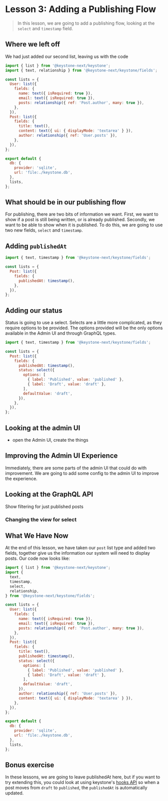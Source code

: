 # Lesson 3: Adding a Publishing Flow

> In this lesson, we are going to add a publishing flow, looking at the `select` and `timestamp` field.

## Where we left off

We had just added our second list, leaving us with the code

```js
import { list } from '@keystone-next/keystone';
import { text, relationship } from '@keystone-next/keystone/fields';

const lists = {
  User: list({
    fields: {
      name: text({ isRequired: true }),
      email: text({ isRequired: true }),
      posts: relationship({ ref: 'Post.author', many: true }),
    },
  }),
  Post: list({
    fields: {
      title: text(),
      content: text({ ui: { displayMode: 'textarea' } }),
      author: relationship({ ref: 'User.posts' }),
    },
  }),
};

export default {
  db: {
    provider: 'sqlite',
    url: 'file:./keystone.db',
  },
  lists,
};
```

## What should be in our publishing flow

For publishing, there are two bits of information we want. First, we want to show if a post is still being written, or is already published. Secondly, we want to be able to show when it is published. To do this, we are going to use two new fields, `select` and `timestamp`.

## Adding `publishedAt`

```js
import { text, timestamp } from '@keystone-next/keystone/fields';

const lists = {
  Post: list({
    fields: {
      publishedAt: timestamp(),
    },
  }),
};
```

## Adding our status

Status is going to use a select. Selects are a little more complicated, as they require options to be provided. The options provided will be the only options available in the Admin UI and through GraphQL types.

```js
import { text, timestamp } from '@keystone-next/keystone/fields';

const lists = {
  Post: list({
    fields: {
      publishedAt: timestamp(),
      status: select({
        options: [
          { label: 'Published', value: 'published' },
          { label: 'Draft', value: 'draft' },
        ],
        defaultValue: 'draft',
      }),
    },
  }),
};
```

## Looking at the admin UI

- open the Admin UI, create the things

## Improving the Admin UI Experience

Immediately, there are some parts of the admin UI that could do with improvement. We are going to add some config to the admin UI to improve the experience.

## Looking at the GraphQL API

Show filtering for just published posts

### Changing the view for select

## What We Have Now

At the end of this lesson, we have taken our `post` list type and added two fields, together give us the information our system will need to display posts. Our code now looks like:

```js
import { list } from '@keystone-next/keystone';
import {
  text,
  timestamp,
  select,
  relationship,
} from '@keystone-next/keystone/fields';

const lists = {
  User: list({
    fields: {
      name: text({ isRequired: true }),
      email: text({ isRequired: true }),
      posts: relationship({ ref: 'Post.author', many: true }),
    },
  }),
  Post: list({
    fields: {
      title: text(),
      publishedAt: timestamp(),
      status: select({
        options: [
          { label: 'Published', value: 'published' },
          { label: 'Draft', value: 'draft' },
        ],
        defaultValue: 'draft',
      }),
      author: relationship({ ref: 'User.posts' }),
      content: text({ ui: { displayMode: 'textarea' } }),
    },
  }),
};

export default {
  db: {
    provider: 'sqlite',
    url: 'file:./keystone.db',
  },
  lists,
};
```

## Bonus exercise

In these lessons, we are going to leave publishedAt here, but if you want to try extending this, you could look at using keystone's [hooks API]() so when a post moves from `draft` to `published`, the `publishedAt` is automatically updated.

